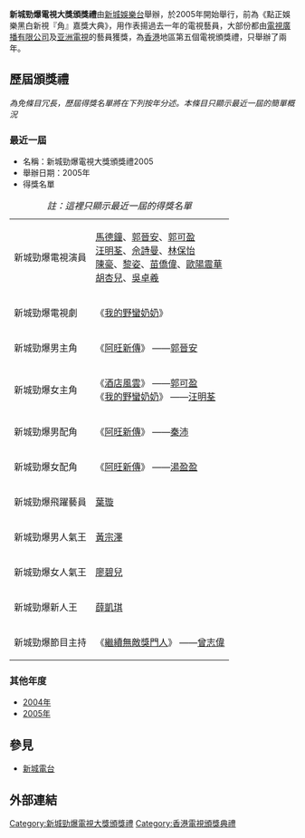 {{Infobox award
| name           = 新城勁爆電視大獎頒獎禮
| current_awards = 
| image       = 
| imagesize   = 
| caption     = 
| description = 
| presenter   = [[新城電台|新城娛樂台]]
| country     = {{HK}}
| year        = 2005年
| website     = 
}}
'''新城勁爆電視大獎頒獎禮'''由[[新城電台|新城娛樂台]]舉辦，於2005年開始舉行，前為《點正娛樂黑白新視『角』嘉獎大典》，用作表揚過去一年的電視藝員，大部份都由[[電視廣播有限公司|電視廣播有限公司]]及[[亚洲電視|亚洲電視]]的藝員獲獎，為[[香港|香港]]地區第五個電視頒獎禮，只舉辦了兩年。

==歷屆頒獎禮==
''為免條目冗長，歷屆得獎名單將在下列按年分述。本條目只顯示最近一屆的簡單概況''
===最近一屆===
*名稱：新城勁爆電視大獎頒獎禮2005
*舉辦日期：2005年
*得獎名單
{| border=1 align=center
|+ ''註：這裡只顯示最近一屆的得獎名單''
|新城勁爆電視演員||[[馬德鐘|馬德鐘]]、[[郭晉安|郭晉安]]、[[郭可盈|郭可盈]]<br>[[汪明荃|汪明荃]]、[[佘詩曼|佘詩曼]]、[[林保怡|林保怡]]<br>[[陳豪_(演員)|陳豪]]、[[黎姿|黎姿]]、[[苗僑偉|苗僑偉]]、[[歐陽震華|歐陽震華]]<br>[[胡杏兒|胡杏兒]]、[[吳卓羲|吳卓羲]]
|-
|新城勁爆電視劇||《[[我的野蠻奶奶|我的野蠻奶奶]]》
|-
|新城勁爆男主角||《[[阿旺新傳|阿旺新傳]]》 ——[[郭晉安|郭晉安]]
|-
|新城勁爆女主角||《[[酒店風雲|酒店風雲]]》 ——[[郭可盈|郭可盈]]<br>《[[我的野蠻奶奶|我的野蠻奶奶]]》 ——[[汪明荃|汪明荃]]
|-
|新城勁爆男配角||《[[阿旺新傳|阿旺新傳]]》 ——[[秦沛|秦沛]] 
|-
|新城勁爆女配角||《[[阿旺新傳|阿旺新傳]]》 ——[[湯盈盈|湯盈盈]]
|-
|新城勁爆飛躍藝員||[[葉璇|葉璇]]
|-
|新城勁爆男人氣王||[[黃宗澤|黃宗澤]]
|-
|新城勁爆女人氣王||[[廖碧兒|廖碧兒]]
|-
|新城勁爆新人王||[[薛凱琪|薛凱琪]]
|-
|新城勁爆節目主持||《[[繼續無敵獎門人|繼續無敵獎門人]]》 ——[[曾志偉|曾志偉]]
|}

===其他年度===
*[[2004年度點正娛樂黑白新視『角』嘉獎大典得獎名單|2004年]]
*[[2005年度新城勁爆電視大獎頒獎禮得獎名單|2005年]]

==參見==
* [[新城電台|新城電台]]

==外部連結==

{{新城勁爆電視大獎頒獎禮}}
{{香港電視頒獎典禮}}
[[Category:新城勁爆電視大獎頒獎禮|Category:新城勁爆電視大獎頒獎禮]]
[[Category:香港電視頒獎典禮|Category:香港電視頒獎典禮]]
